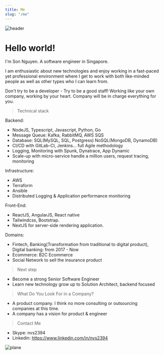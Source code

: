---
title: Me
slug: "/me"
---

![header](./sapa-2019.JPG)

# Hello world!

I'm Son Nguyen. A software engineer in Singapore.

I am enthusiastic about new technologies and enjoy working in a fast-paced yet professional environment where I get to work with both like-minded people as well as other types who I can learn from.

Don't try to be a developer - Try to be a good staff! Working like your own company, working by your heart. Company will be in charge everything for you.

> Technical stack

Backend:

- NodeJS, Typescript, Javascript, Python, Go
- Message Queue: Kafka, RabbitMQ, AWS SQS
- Database: SQL(MySQL, SQL, Postgress) NoSQL(MongoDB, DynamoDB)
- CI/CD with GitLab-CI, Jenkins... full Agile methodology
- Logging, Monitoring with Spunk, Dynatrace, App Dynamic
- Scale-up with micro-service handle a million users, request tracing, monitoring

Infrastructure:

- AWS
- Terraform
- Ansible
- Distributed Logging & Application performance monitoring

Front-End:

- ReactJS, AngularJS, React native
- Tailwindcss, Bootstrap.
- NextJS for server-side rendering application.

Domains:

- Fintech, Banking(Transformation from traditional to digital product), Digital banking: from 2017 - Now
- Ecommerce: B2C Ecommerce
- Social Network to sell the insurance product

> Next step

- Become a strong Senior Software Engineer
- Learn new technology grow up to Solution Architect, backend focused

> What Do You Look For in a Company?

- A product company. I think no more consulting or outsourcing companies at this time.
- A company has a vision for product & engineer

> Contact Me

- Skype: nvs2394
- Linkedin: https://www.linkedin.com/in/nvs2394

![plane](./jenius-team.jpeg)
